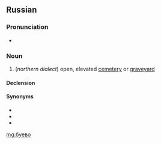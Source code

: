==Russian==

===Pronunciation===
* {{ru-IPA|бу́ево}}

===Noun===
{{ru-noun+|бу́ево}}

# {{context|regional|rare|lang=ru}} (''northern dialect'') open, elevated [[cemetery]] or [[graveyard]]

====Declension====
{{ru-noun-table|бу́ево}}

====Synonyms====
* {{l|ru|бу́ява}}
* {{l|ru|кла́дбище}}
* {{l|ru|моги́ла}}

[[mg:буево]]